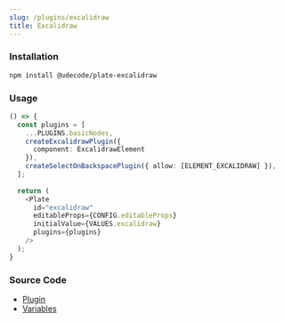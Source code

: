 ```yaml
---
slug: /plugins/excalidraw
title: Excalidraw
---
```


### Installation

```bash npm2yarn
npm install @udecode/plate-excalidraw
```

### Usage

```ts live
() => {
  const plugins = [
    ...PLUGINS.basicNodes,
    createExcalidrawPlugin({
      component: ExcalidrawElement
    }),
    createSelectOnBackspacePlugin({ allow: [ELEMENT_EXCALIDRAW] }),
  ];
     
  return (
    <Plate
      id="excalidraw"
      editableProps={CONFIG.editableProps}
      initialValue={VALUES.excalidraw}
      plugins={plugins}
    />
  );
}
```

### Source Code

- [Plugin](https://github.com/udecode/plate/blob/main/packages/elements/excalidraw/src/createExcalidrawPlugin.ts)
- [Variables](https://github.com/udecode/plate/blob/main/docs/src/live/live.tsx)
